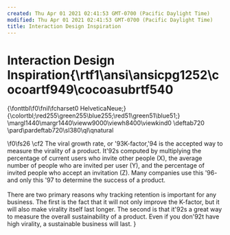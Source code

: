 ```yaml
---
created: Thu Apr 01 2021 02:41:53 GMT-0700 (Pacific Daylight Time)
modified: Thu Apr 01 2021 02:41:53 GMT-0700 (Pacific Daylight Time)
title: Interaction Design Inspiration
---
```

# Interaction Design Inspiration{\rtf1\ansi\ansicpg1252\cocoartf949\cocoasubrtf540
{\fonttbl\f0\fnil\fcharset0 HelveticaNeue;}
{\colortbl;\red255\green255\blue255;\red51\green51\blue51;}
\margl1440\margr1440\vieww9000\viewh8400\viewkind0
\deftab720
\pard\pardeftab720\sl380\ql\qnatural

\f0\fs26 \cf2 The viral growth rate, or \'93K-factor,\'94 is the accepted way to measure the virality of a product. It\'92s computed by multiplying the percentage of current users who invite other people (X), the average number of people who are invited per user (Y), and the percentage of invited people who accept an invitation (Z). Many companies use this \'96- and only this \'97 to determine the success of a product.\
\
There are two primary reasons why tracking retention is important for any business. The first is the fact that it will not only improve the K-factor, but it will also make virality itself last longer. The second is that it\'92s a great way to measure the overall sustainability of a product. Even if you don\'92t have high virality, a sustainable business will last.	}